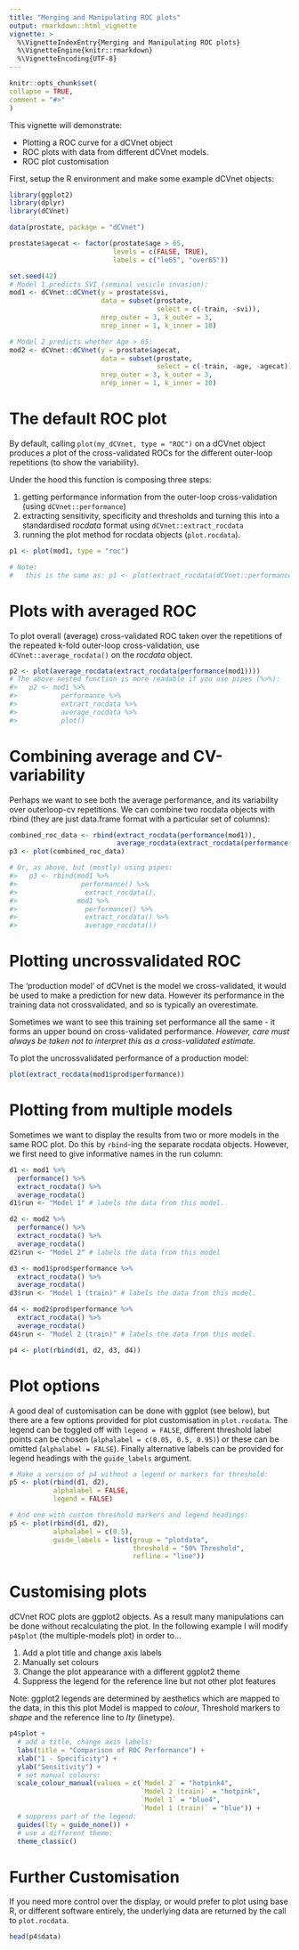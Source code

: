 ```yaml
---
title: "Merging and Manipulating ROC plots"
output: rmarkdown::html_vignette
vignette: >
  %\VignetteIndexEntry{Merging and Manipulating ROC plots}
  %\VignetteEngine{knitr::rmarkdown}
  %\VignetteEncoding{UTF-8}
---
```


```r
knitr::opts_chunk$set(
collapse = TRUE,
comment = "#>"
)
```

This vignette will demonstrate:

 * Plotting a ROC curve for a dCVnet object
 * ROC plots with data from different dCVnet models.
 * ROC plot customisation

First, setup the R environment and make some example dCVnet objects:

```r
library(ggplot2)
library(dplyr)
library(dCVnet)

data(prostate, package = "dCVnet")

prostate$agecat <- factor(prostate$age > 65,
                          levels = c(FALSE, TRUE),
                          labels = c("le65", "over65"))

set.seed(42)
# Model 1 predicts SVI (seminal vesicle invasion):
mod1 <- dCVnet::dCVnet(y = prostate$svi,
                       data = subset(prostate,
                                     select = c(-train, -svi)),
                       nrep_outer = 3, k_outer = 3,
                       nrep_inner = 1, k_inner = 10)

# Model 2 predicts whether Age > 65:
mod2 <- dCVnet::dCVnet(y = prostate$agecat,
                       data = subset(prostate,
                                     select = c(-train, -age, -agecat)),
                       nrep_outer = 3, k_outer = 3,
                       nrep_inner = 1, k_inner = 10)

```

# The default ROC plot
By default, calling `plot(my_dCVnet, type = "ROC")` on a dCVnet object
produces a plot of the cross-validated ROCs for the different outer-loop 
repetitions (to show the variability).

Under the hood this function is composing three steps:

 1. getting performance information from the outer-loop cross-validation
      (using `dCVnet::performance`)
 2. extracting sensitivity, specificity and thresholds and turning this into a 
      standardised *rocdata* format using `dCVnet::extract_rocdata`
 3. running the plot method for rocdata objects (`plot.rocdata`).

```r
p1 <- plot(mod1, type = "roc")

# Note:
#   this is the same as: p1 <- plot(extract_rocdata(dCVnet::performance(mod1)))

```

# Plots with averaged ROC
To plot overall (average) cross-validated ROC taken over the repetitions of the
repeated k-fold outer-loop cross-validation, use `dCVnet::average_rocdata()` on
the *rocdata* object.

```r
p2 <- plot(average_rocdata(extract_rocdata(performance(mod1))))
# The above nested function is more readable if you use pipes (%>%):
#>   p2 <- mod1 %>%
#>           performance %>%
#>           extract_rocdata %>%
#>           average_rocdata %>%
#>           plot()

```

# Combining average and CV-variability
Perhaps we want to see both the average performance, and its variability over 
outerloop-cv repetitions. We can combine two rocdata objects with rbind
(they are just data.frame format with a particular set of columns):

```r
combined_roc_data <- rbind(extract_rocdata(performance(mod1)),
                           average_rocdata(extract_rocdata(performance(mod1))))
p3 <- plot(combined_roc_data)

# Or, as above, but (mostly) using pipes:
#>   p3 <- rbind(mod1 %>%
#>                performance() %>%
#>                 extract_rocdata(),
#>               mod1 %>%
#>                 performance() %>%
#>                 extract_rocdata() %>%
#>                 average_rocdata())


```

# Plotting uncrossvalidated ROC
The 'production model' of dCVnet is the model we cross-validated, it would be used 
to make a prediction for new data. However its performance in the training data 
not crossvalidated, and so is typically an overestimate.

Sometimes we want to see this training set performance all the same - it forms
an upper bound on cross-validated performance. *However, care must always be *
*taken not to interpret this as a cross-validated estimate.*

To plot the uncrossvalidated performance of a production model:
```r
plot(extract_rocdata(mod1$prod$performance))
```


# Plotting from multiple models
Sometimes we want to display the results from two or more models
in the same ROC plot. Do this by `rbind`-ing the separate rocdata objects.
However, we first need to give informative names in the run column:

```r
d1 <- mod1 %>%
  performance() %>%
  extract_rocdata() %>%
  average_rocdata()
d1$run <- "Model 1" # labels the data from this model.

d2 <- mod2 %>%
  performance() %>%
  extract_rocdata() %>%
  average_rocdata()
d2$run <- "Model 2" # labels the data from this model

d3 <- mod1$prod$performance %>%
  extract_rocdata() %>%
  average_rocdata()
d3$run <- "Model 1 (train)" # labels the data from this model.

d4 <- mod2$prod$performance %>%
  extract_rocdata() %>%
  average_rocdata()
d4$run <- "Model 2 (train)" # labels the data from this model.

p4 <- plot(rbind(d1, d2, d3, d4))


```

# Plot options

A good deal of customisation can be done with ggplot (see below), but there are
a few options provided for plot customisation in `plot.rocdata`. The legend can
be toggled off with `legend = FALSE`, different threshold label points can be
chosen (`alphalabel = c(0.05, 0.5, 0.95)`) or these can be omitted
(`alphalabel = FALSE`). Finally alternative labels can be provided for 
legend headings with the `guide_labels` argument.

```r
# Make a version of p4 without a legend or markers for threshold:
p5 <- plot(rbind(d1, d2),
           alphalabel = FALSE,
           legend = FALSE)

# And one with custom threshold markers and legend headings:
p5 <- plot(rbind(d1, d2),
           alphalabel = c(0.5),
           guide_labels = list(group = "plotdata",
                               threshold = "50% Threshold",
                               refline = "line"))

```

# Customising plots

dCVnet ROC plots are ggplot2 objects. As a result many manipulations can be done
without recalculating the plot. In the following example I will modify `p4$plot`
(the multiple-models plot) in order to...

 1. Add a plot title and change axis labels
 2. Manually set colours
 3. Change the plot appearance with a different ggplot2 theme
 4. Suppress the legend for the reference line but not other plot features
 
Note: ggplot2 legends are determined by aesthetics which are mapped to the data,
in this this plot Model is mapped to *colour*, Threshold markers to *shape*
and the reference line to *lty* (linetype).

```r
p4$plot +
  # add a title, change axis labels:
  labs(title = "Comparison of ROC Performance") +
  xlab("1 - Specificity") +
  ylab("Sensitivity") +
  # set manual colours:
  scale_colour_manual(values = c(`Model 2` = "hotpink4",
                                 `Model 2 (train)` = "hotpink",
                                 `Model 1` = "blue4",
                                 `Model 1 (train)` = "blue")) +
  # suppress part of the legend:
  guides(lty = guide_none()) +
  # use a different theme:
  theme_classic()
```

# Further Customisation

If you need more control over the display, or would prefer to plot using 
base R, or different software entirely, the underlying data are
returned by the call to `plot.rocdata`.

```r
head(p4$data)
```


